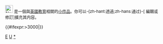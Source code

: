 <div class="notice metadata" id="stub" style="font-size: small;">[[File:Nuvola apps edu miscellaneous.svg|25px]]&nbsp;'''{{PAGENAME}}'''是一個與[[:Category:英國教育|英國教育]]相關的[[Wikipedia:小作品|小作品]]。你可以-{zh-hant:透過;zh-hans:通过}-<span class="plainlinks">[{{fullurl:{{FULLPAGENAME}}|action=edit}} 編輯或修訂]</span>擴充其内容。</div><includeonly>[[Category:英國教育小作品|{{PAGENAME}}]]{{#ifexpr:{{PAGESIZE:{{FULLPAGENAME}}|R}}>3000|[[Category:字数已超过3000字节的小作品|{{PAGENAME}}]]}}</includeonly><noinclude>

[[Category:英國小作品模板|E]]
[[Category:教育小作品模板|U]]
[[Category:英國教育小作品|*]]
</noinclude>